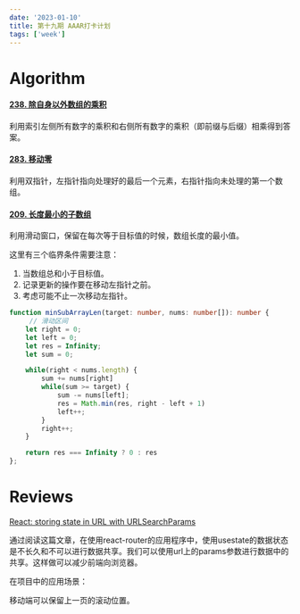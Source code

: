 ```yaml
---
date: '2023-01-10'
title: 第十九期 AAAR打卡计划
tags: ['week']
---
```



# Algorithm

#### [238. 除自身以外数组的乘积](https://leetcode.cn/problems/product-of-array-except-self/)

利用索引左侧所有数字的乘积和右侧所有数字的乘积（即前缀与后缀）相乘得到答案。

#### [283. 移动零](https://leetcode.cn/problems/move-zeroes/)

利用双指针，左指针指向处理好的最后一个元素，右指针指向未处理的第一个数组。

#### [209. 长度最小的子数组](https://leetcode.cn/problems/minimum-size-subarray-sum/)

利用滑动窗口，保留在每次等于目标值的时候，数组长度的最小值。

这里有三个临界条件需要注意：

1. 当数组总和小于目标值。
2. 记录更新的操作要在移动左指针之前。
3. 考虑可能不止一次移动左指针。

```typescript
function minSubArrayLen(target: number, nums: number[]): number {
     // 滑动区间
    let right = 0;
    let left = 0;
    let res = Infinity;
    let sum = 0;

    while(right < nums.length) {
        sum += nums[right]
        while(sum >= target) {
            sum -= nums[left];
            res = Math.min(res, right - left + 1)
            left++;
        }
        right++;
    }

    return res === Infinity ? 0 : res
};
```

# Reviews

[React: storing state in URL with URLSearchParams](https://blog.johnnyreilly.com/2022/09/20/react-usesearchparamsstate)

通过阅读这篇文章，在使用react-router的应用程序中，使用usestate的数据状态是不长久和不可以进行数据共享。我们可以使用url上的params参数进行数据中的共享。这样做可以减少前端向浏览器。

在项目中的应用场景：

移动端可以保留上一页的滚动位置。
